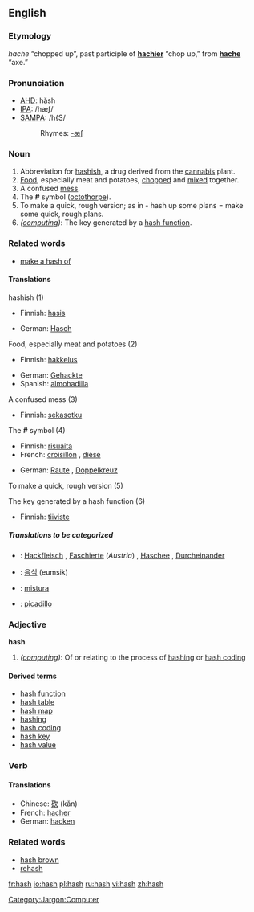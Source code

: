 ==English==
=== Etymology ===
{{OF.}} ''hache'' “chopped up”, past participle of '''[[hachier]]''' “chop up,” from '''[[hache]]''' “axe.”

===Pronunciation===
*[[w:AHD|AHD]]: hăsh
*[[w:IPA|IPA]]: /hæʃ/
*[[w:SAMPA|SAMPA]]: /h{S/
*:Rhymes: [[Rhymes:English:-æʃ|-æʃ]]

===Noun===
# Abbreviation for [[hashish]], a drug derived from the [[cannabis]] plant.
# [[Food]], especially meat and potatoes, [[chop]]ped and [[mix]]ed together.
# A confused [[mess]].
# The '''#''' symbol ([[octothorpe]]).
# To make a quick, rough version; as in - hash up some plans = make some quick, rough plans.
# ''([[:Category:Jargon:Computer|computing]])'': The key generated by a [[hash function]].

===Related words===
*[[make a hash of]]

====Translations====
;hashish (1)
{{top}}
*Finnish: [[hasis]]
{{mid}}
*German: [[Hasch]] {{n}}
{{bottom}}

;Food, especially meat and potatoes (2)
{{top}}
*Finnish: [[hakkelus]]
{{mid}}
*German: [[Gehackte]] {{n}}
*Spanish: [[almohadilla]]
{{bottom}}

;A confused mess (3)
{{top}}
{{mid}}
*Finnish: [[sekasotku]]
{{bottom}}

;The '''#''' symbol (4)
{{top}}
*Finnish: [[risuaita]]
*French: [[croisillon]] {{m}}, [[dièse]] {{m}}
{{mid}}
*German: [[Raute]] {{f}}, [[Doppelkreuz]] {{n}}
{{bottom}}

;To make a quick, rough version (5)
{{top}}
{{mid}}
{{bottom}}


;The key generated by a hash function (6)
{{top}}
*Finnish: [[tiiviste]]
{{mid}}
{{bottom}}

=====Translations to be categorized=====
{{checktrans}}
{{top}}
*{{ttbc|German}}: [[Hackfleisch]] {{n}}, [[Faschierte]] (''Austria'') {{n}}, [[Haschee]] {{n}}, [[Durcheinander]] {{n}}
*{{ttbc|Korean}}: [[음식]] (eumsik)
{{mid}}
*{{ttbc|Portuguese}}: [[mistura]] {{f}}
*{{ttbc|Spanish}}: [[picadillo]] {{m}}
{{bottom}}

===Adjective===
'''hash'''

# ''([[:Category:Jargon:Computer|computing]])'': Of or relating to the process of [[hashing]] or [[hash coding]]

==== Derived terms ====
*[[hash function]]
*[[hash table]]
*[[hash map]]
*[[hashing]]
*[[hash coding]]
*[[hash key]]
*[[hash value]]

===Verb===
{{sectstub}}

====Translations====
*Chinese: [[砍]] (kǎn)
*French: [[hacher]]
*German: [[hacken]]

===Related words===
*[[hash brown]]
*[[rehash]]

[[Category:Jargon:Computer]]

[[fr:hash]]
[[io:hash]]
[[pl:hash]]
[[ru:hash]]
[[vi:hash]]
[[zh:hash]]